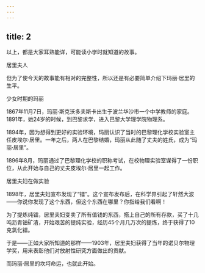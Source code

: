 ```yaml
---
---
---
```

title: 2
---



以上，都是大家耳熟能详，可能读小学时就知道的故事。

居里夫人



但为了使今天的故事能有相对的完整性，所以还是有必要简单介绍下玛丽·居里的生平。

少女时期的玛丽



1867年11月7日，玛丽·斯克沃多夫斯卡出生于波兰华沙市一个中学教师的家庭。1891年，她24岁的时候，到巴黎求学，进入巴黎大学理学院物理系。

1894年，因为想得到更好的实验环境，玛丽认识了当时的巴黎理化学校实验室主任皮埃尔·居里。一年之后，两人在巴黎结婚，玛丽从此随了丈夫的姓氏，成为“玛丽·居里”。

1896年8月，玛丽通过了巴黎理化学校的职称考试，在校物理实验室谋得了一份职位，从此开始与自己的丈夫皮埃尔·居里一起工作。

居里夫妇在做实验



1898年，居里夫妇宣布发现了“镭”。这个宣布发布后，在科学界引起了轩然大波——你说你发现了这个东西，但这个东西在哪里？你指给我们看啊！

为了提炼纯镭，居里夫妇变卖了所有值钱的东西，搭上自己的所有存款，买了十几吨沥青铀矿渣，开始艰苦的提纯实验，经历45个月几万次的提炼，终于获得了10克氯化镭。

于是——正如大家所知道的那样——1903年，居里夫妇获得了当年的诺贝尔物理学奖，用来表彰他们对放射性研究方面做出的贡献。

而玛丽·居里的坎坷命运，也就此开始。